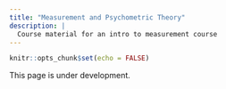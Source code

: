 ```yaml
---
title: "Measurement and Psychometric Theory"
description: |
  Course material for an intro to measurement course
---
```


```r
knitr::opts_chunk$set(echo = FALSE)
```

This page is under development.